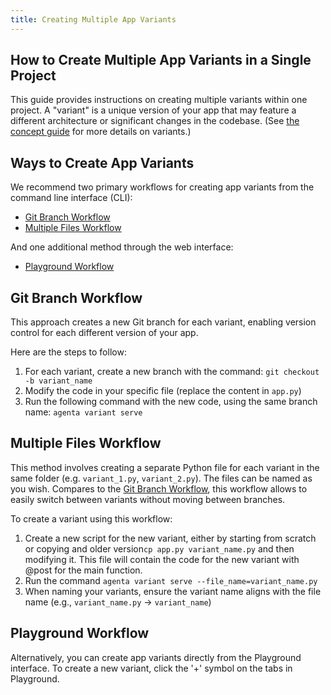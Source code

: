 ```yaml
---
title: Creating Multiple App Variants
---
```


## How to Create Multiple App Variants in a Single Project

This guide provides instructions on creating multiple variants within one project. A "variant" is a unique version of your app that may feature a different architecture or significant changes in the codebase. (See [the concept guide](/docs/conceptual/concepts#app-variant) for more details on variants.)

## Ways to Create App Variants

We recommend two primary workflows for creating app variants from the command line interface (CLI):

- [Git Branch Workflow](#git-branch-workflow)
- [Multiple Files Workflow](#multiple-files-workflow)

And one additional method through the web interface:

- [Playground Workflow](#playground-workflow)

## Git Branch Workflow

This approach creates a new Git branch for each variant, enabling version control for each different version of your app.

Here are the steps to follow:

1. For each variant, create a new branch with the command: ```git checkout -b variant_name```
2. Modify the code in your specific file (replace the content in `app.py`)
3. Run the following command with the new code, using the same branch name: ```agenta variant serve```

## Multiple Files Workflow

This method involves creating a separate Python file for each variant in the same folder (e.g. `variant_1.py`, `variant_2.py`). The files can be named as you wish. Compares to the [Git Branch Workflow](#git-branch-workflow), this workflow allows to easily switch between variants without moving between branches.

To create a variant using this workflow:

1. Create a new script for the new variant, either by starting from scratch or copying and older version```cp app.py variant_name.py``` and then modifying it. This file will contain the code for the new variant with @post for the main function.
2. Run the command ```agenta variant serve --file_name=variant_name.py```
3. When naming your variants, ensure the variant name aligns with the file name (e.g., `variant_name.py` -> `variant_name`)


## Playground Workflow

Alternatively, you can create app variants directly from the Playground interface. To create a new variant, click the '+' symbol on the tabs in Playground.



